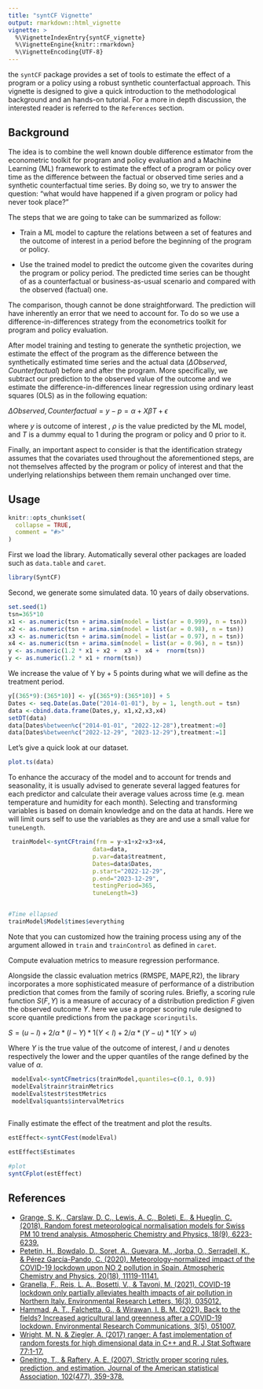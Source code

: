 ```yaml
---
title: "syntCF Vignette"
output: rmarkdown::html_vignette
vignette: >
  %\VignetteIndexEntry{syntCF_vignette}
  %\VignetteEngine{knitr::rmarkdown}
  %\VignetteEncoding{UTF-8}
---
```


the `syntCF` package provides a set of tools to estimate the effect of a program or a policy using a robust synthetic counterfactual approach. This vignette is designed to give a quick introduction to the methodological background and an hands-on tutorial. For a more in depth discussion, the interested reader is referred to the `References` section.

## Background

The idea is to combine the well known double difference estimator from the econometric toolkit for program and policy evaluation and a Machine Learning (ML) framework to estimate the effect of a program or policy over time as the difference between the factual or observed time series and a synthetic counterfactual time series. By doing so, we try to answer the question: "what would have happened if a given program or policy had never took place?"

The steps that we are going to take can be summarized as follow:

- Train a ML model to capture the relations between a set of features and the outcome of interest in a period before the beginning of the program or policy. 

- Use the trained model to predict the outcome given the covarites during the program or policy period. The predicted time series can be thought of as a counterfactual or business-as-usual scenario and compared with the observed (factual) one.

The comparison, though cannot be done straightforward. The prediction will have inherently an error that we need to account for. To do so we use a difference-in-differences strategy from the econometrics toolkit for program and policy evaluation.

After model training and testing to generate the synthetic projection, we estimate the effect of the program as the difference between the synthetically estimated time series and the actual data ($ΔObserved,Counterfactual$) before and after the program. More specifically, we subtract our prediction to the observed value of the outcome and we estimate the difference-in-differences linear regression using ordinary least squares (OLS) as in the following equation:

$ΔObserved,Counterfactual =y-p=\alpha+ X\beta T + \epsilon$


where $y$ is outcome of interest , $ρ$ is the value predicted by the ML model, and $T$ is a dummy equal to 1 during the program or policy and 0 prior to it.

Finally, an important aspect to consider is that the identification strategy assumes that the covariates used throughout the aforementioned steps, are not themselves affected by the program or policy of interest and that the underlying relationships between them remain unchanged over time.
<!-- Hence the identification strategy is based on the difference between the prediction error before and during the treatment period. -->

## Usage
```r
knitr::opts_chunk$set(
  collapse = TRUE,
  comment = "#>"
)
```
First we load the library. Automatically several other packages are loaded such as `data.table` and `caret`.
```r
library(SyntCF)

```



Second, we generate some simulated data. 10 years of daily observations.
```r
set.seed(1)
tsn=365*10
x1 <- as.numeric(tsn + arima.sim(model = list(ar = 0.999), n = tsn))
x2 <- as.numeric(tsn + arima.sim(model = list(ar = 0.98), n = tsn))
x3 <- as.numeric(tsn + arima.sim(model = list(ar = 0.97), n = tsn))
x4 <- as.numeric(tsn + arima.sim(model = list(ar = 0.96), n = tsn))
y <- as.numeric(1.2 * x1 + x2 +  x3 +  x4 +  rnorm(tsn))
y <- as.numeric(1.2 * x1 + rnorm(tsn))

```

We increase the value of Y by + 5 points during what we will define as the treatment period.

```r
y[(365*9):(365*10)] <- y[(365*9):(365*10)] + 5
Dates <- seq.Date(as.Date("2014-01-01"), by = 1, length.out = tsn)
data <-cbind.data.frame(Dates,y, x1,x2,x3,x4)
setDT(data)
data[Dates%between%c("2014-01-01", "2022-12-28"),treatment:=0]
data[Dates%between%c("2022-12-29", "2023-12-29"),treatment:=1]
```

Let's give a quick look at our dataset.
```r
plot.ts(data)
```

To enhance the accuracy of the model and to account for trends and seasonality, it is usually advised to generate several lagged features for each predictor and calculate their average values across time (e.g. mean temperature and humidity for each month). Selecting and transforming variables is based on domain knowledge and on the data at hands. Here we will limit ours self to use the variables as they are and use a small value for `tuneLength`.

```r

 trainModel<-syntCFtrain(frm = y~x1+x2+x3+x4,
                        data=data,
                        p.var=data$treatment,
                        Dates=data$Dates,
                        p.start="2022-12-29",
                        p.end="2023-12-29",
                        testingPeriod=365,
                        tuneLength=3)


#Time ellapsed
trainModel$Model$times$everything
```

Note that you can customized how the training process using any of the argument allowed in `train` and `trainControl` as defined in `caret`.


Compute evaluation metrics to measure regression performance.

Alongside the classic evaluation metrics (RMSPE, MAPE,R2), the library incorporates a more sophisticated measure of performance of a distribution prediction that comes from the family of scoring rules. Briefly, a scoring rule function $S(F, Y)$ is a measure of accuracy of a distribution prediction $F$ given the observed outcome $Y$. here we use a proper scoring rule designed to score quantile predictions from the package `scoringutils`.

$S = (u - l) + 2/\alpha * (l - Y) * 1(Y < l) + 2/\alpha * (Y - u) * 1(Y > u)$

Where $Y$ is the true value of the outcome of interest, $l$ and $u$ denotes respectively the lower and the upper quantiles of the range defined by the value of $\alpha$.

```r
 modelEval<-syntCFmetrics(trainModel,quantiles=c(0.1, 0.9))
 modelEval$trainr$trainMetrics
 modelEval$testr$testMetrics
 modelEval$quants$intervalMetrics
 
```
Finally estimate the effect of the treatment and plot the results.


```r

estEffect<-syntCFest(modelEval)

estEffect$Estimates

```

```r
#plot
syntCFplot(estEffect)
```


## References

- [Grange, S. K., Carslaw, D. C., Lewis, A. C., Boleti, E., & Hueglin, C. (2018). Random forest meteorological normalisation models for Swiss PM 10 trend analysis. Atmospheric Chemistry and Physics, 18(9), 6223-6239.](https://acp.copernicus.org/articles/18/6223/2018/)
- [Petetin, H., Bowdalo, D., Soret, A., Guevara, M., Jorba, O., Serradell, K., & Pérez García-Pando, C. (2020). Meteorology-normalized impact of the COVID-19 lockdown upon NO 2 pollution in Spain. Atmospheric Chemistry and Physics, 20(18), 11119-11141.](https://acp.copernicus.org/articles/20/11119/2020/#abstract)
- [Granella, F., Reis, L. A., Bosetti, V., & Tavoni, M. (2021). COVID-19 lockdown only partially alleviates health impacts of air pollution in Northern Italy. Environmental Research Letters, 16(3), 035012.](https://iopscience.iop.org/article/10.1088/1748-9326/abd3d2)
- [Hammad, A. T., Falchetta, G., & Wirawan, I. B. M. (2021). Back to the fields? Increased agricultural land greenness after a COVID-19 lockdown. Environmental Research Communications, 3(5), 051007.](https://iopscience.iop.org/article/10.1088/2515-7620/abffa4)
- [Wright, M. N. & Ziegler, A. (2017) ranger: A fast implementation of random forests for high dimensional data in C++ and R. J Stat Software 77:1-17.](https://doi.org/10.18637/jss.v077.i01)
- [Gneiting, T., & Raftery, A. E. (2007). Strictly proper scoring rules, prediction, and estimation. Journal of the American statistical Association, 102(477), 359-378.](https://viterbi-web.usc.edu/~shaddin/cs699fa17/docs/GR07.pdf)




